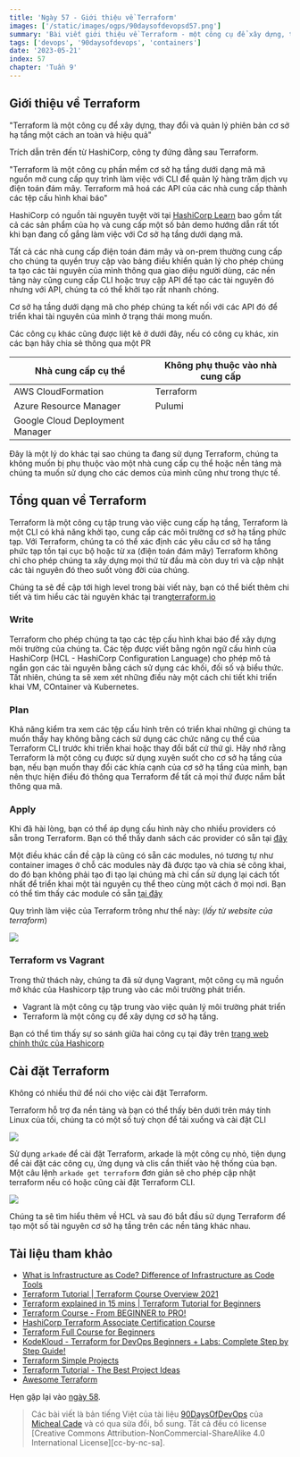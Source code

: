 ```yaml
---
title: 'Ngày 57 - Giới thiệu về Terraform'
images: ['/static/images/ogps/90daysofdevopsd57.png']
summary: 'Bài viết giới thiệu về Terraform - một công cụ để xây dựng, thay đổi và quản lý phiên bản cơ sở hạ tầng một cách an toàn và hiệu quả'
tags: ['devops', '90daysofdevops', 'containers']
date: '2023-05-21'
index: 57
chapter: 'Tuần 9'
---
```


<TOCInline toc={props.toc} asDisclosure />

## Giới thiệu về Terraform

"Terraform là một công cụ để xây dựng, thay đổi và quản lý phiên bản cơ sở hạ tầng một cách an toàn và hiệu quả"

Trích dẫn trên đến từ HashiCorp, công ty đứng đằng sau Terraform.

"Terraform là một công cụ phần mềm cơ sở hạ tầng dưới dạng mã mã nguồn mở cung cấp quy trình làm việc với CLI để quản lý hàng trăm dịch vụ điện toán đám mây. Terraform mã hoá các API của các nhà cung cấp thành các tệp cấu hình khai báo"

HashiCorp có nguồn tài nguyên tuyệt vời tại [HashiCorp Learn](https://learn.hashicorp.com/terraform?utm_source=terraform_io&utm_content=terraform_io_hero) bao gồm tất cả các sản phẩm của họ và cung cấp một số bản demo hướng dẫn rất tốt khi bạn đang cố gắng làm việc với Cơ sở hạ tầng dưới dạng mã.

Tất cả các nhà cung cấp điện toán đám mây và on-prem thường cung cấp cho chúng ta quyền truy cập vào bảng điều khiển quản lý cho phép chúng ta tạo các tài nguyên của mình thông qua giao diệu người dùng, các nền tảng này cũng cung cấp CLI hoặc truy cập API để tạo các tài nguyên đó nhưng với API, chúng ta có thể khởi tạo rất nhanh chóng.

Cơ sở hạ tầng dưới dạng mã cho phép chúng ta kết nối với các API đó để triển khai tài nguyên của mình ở trạng thái mong muốn.

Các công cụ khác cũng được liệt kê ở dưới đây, nếu có công cụ khác, xin các bạn hãy chia sẻ thông qua một PR

| Nhà cung cấp cụ thể             | Không phụ thuộc vào nhà cung cấp |
| ------------------------------- | -------------------------------- |
| AWS CloudFormation              | Terraform                        |
| Azure Resource Manager          | Pulumi                           |
| Google Cloud Deployment Manager |                                  |

Đây là một lý do khác tại sao chúng ta đang sử dụng Terraform, chúng ta không muốn bị phụ thuộc vào một nhà cung cấp cụ thể hoặc nền tảng mà chúng ta muốn sử dụng cho các demos của mình cũng như trong thực tế.

## Tổng quan về Terraform

Terraform là một công cụ tập trung vào việc cung cấp hạ tầng, Terraform là một CLI có khả năng khởi tạo, cung cấp các môi trường cơ sở hạ tầng phức tạp. Với Terraform, chúng ta có thể xác định các yêu cầu cơ sở hạ tầng phức tạp tồn tại cục bộ hoặc từ xa (điện toán đám mây) Terraform không chỉ cho phép chúng ta xây dựng mọi thứ từ đầu mà còn duy trì và cập nhật các tài nguyên đó theo suốt vòng đời của chúng.

Chúng ta sẽ đề cập tới high level trong bài viết này, bạn có thể biết thêm chi tiết và tìm hiểu các tài nguyên khác tại trang[terraform.io](https://www.terraform.io/)

### Write

Terraform cho phép chúng ta tạo các tệp cấu hình khai báo để xây dựng môi trường của chúng ta. Các tệp được viết bằng ngôn ngữ cấu hình của HashiCorp (HCL - HashiCorp Configuration Language) cho phép mô tả ngắn gọn các tài nguyên bằng cách sử dụng các khối, đối số và biểu thức. Tất nhiên, chúng ta sẽ xem xét những điều này một cách chi tiết khi triển khai VM, COntainer và Kubernetes.

### Plan

Khả năng kiểm tra xem các tệp cấu hình trên có triển khai những gì chúng ta muốn thấy hay không bằng cách sử dụng các chức năng cụ thể của Terraform CLI trước khi triển khai hoặc thay đổi bất cứ thứ gì. Hãy nhớ rằng Terraform là một công cụ được sử dụng xuyên suốt cho cơ sở hạ tầng của bạn, nếu bạn muốn thay đổi các khía cạnh của cơ sở hạ tầng của mình, bạn nên thực hiện điều đó thông qua Terraform để tất cả mọi thứ được nắm bắt thông qua mã.

### Apply

Khi đã hài lòng, bạn có thể áp dụng cấu hình này cho nhiều providers có sẵn trong Terraform. Bạn có thể thấy danh sách các provider có sẵn tại [đây](https://registry.terraform.io/browse/providers)

Một điều khác cần đề cập là cũng có sẵn các modules, nó tương tự như container images ở chỗ các modules này đã được tạo và chia sẻ công khai, do đó bạn không phải tạo đi tạo lại chúng mà chỉ cần sử dụng lại cách tốt nhất để triển khai một tài nguyên cụ thể theo cùng một cách ở mọi nơi. Bạn có thể tìm thấy các module có sẵn [tại đây](https://registry.terraform.io/browse/modules)

Quy trình làm việc của Terraform trông như thể này: (_lấy từ website của terraform_)

![](/static/images/assets/Day57_IAC3.png)

### Terraform vs Vagrant

Trong thử thách này, chúng ta đã sử dụng Vagrant, một công cụ mã nguồn mở khác của Hashicorp tập trung vào các môi trường phát triển.

- Vagrant là một công cụ tập trung vào việc quản lý môi trường phát triển
- Terraform là một công cụ để xây dựng cơ sở hạ tầng.

Bạn có thể tìm thấy sự so sánh giữa hai công cụ tại đây trên [trang web chính thức của Hashicorp](https://www.vagrantup.com/intro/vs/terraform)

## Cài đặt Terraform

Không có nhiều thứ để nói cho việc cài đặt Terraform.

Terraform hỗ trợ đa nền tảng và bạn có thể thấy bên dưới trên máy tính Linux của tối, chúng ta có một số tuỳ chọn để tải xuống và cài đặt CLI

![](/static/images/assets/Day57_IAC2.png)

Sử dụng `arkade` để cài đặt Terraform, arkade là một công cụ nhỏ, tiện dụng để cài đặt các công cụ, ứng dụng và clis cần thiết vào hệ thống của bạn. Một câu lệnh `arkade get terraform` đơn giản sẽ cho phép cập nhật terraform nếu có hoặc cũng cài đặt Terraform CLI.

![](/static/images/assets/Day57_IAC1.png)

Chúng ta sẽ tìm hiểu thêm về HCL và sau đó bắt đầu sử dụng Terraform để tạo một số tài nguyên cơ sở hạ tầng trên các nền tảng khác nhau.

## Tài liệu tham khảo

- [What is Infrastructure as Code? Difference of Infrastructure as Code Tools](https://www.youtube.com/watch?v=POPP2WTJ8es)
- [Terraform Tutorial | Terraform Course Overview 2021](https://www.youtube.com/watch?v=m3cKkYXl-8o)
- [Terraform explained in 15 mins | Terraform Tutorial for Beginners](https://www.youtube.com/watch?v=l5k1ai_GBDE)
- [Terraform Course - From BEGINNER to PRO!](https://www.youtube.com/watch?v=7xngnjfIlK4&list=WL&index=141&t=16s)
- [HashiCorp Terraform Associate Certification Course](https://www.youtube.com/watch?v=V4waklkBC38&list=WL&index=55&t=111s)
- [Terraform Full Course for Beginners](https://www.youtube.com/watch?v=EJ3N-hhiWv0&list=WL&index=39&t=27s)
- [KodeKloud - Terraform for DevOps Beginners + Labs: Complete Step by Step Guide!](https://www.youtube.com/watch?v=YcJ9IeukJL8&list=WL&index=16&t=11s)
- [Terraform Simple Projects](https://terraform.joshuajebaraj.com/)
- [Terraform Tutorial - The Best Project Ideas](https://www.youtube.com/watch?v=oA-pPa0vfks)
- [Awesome Terraform](https://github.com/shuaibiyy/awesome-terraform)

Hẹn gặp lại vào [ngày 58](https://vntechies.dev//courses/90-ngay-devops/ngay-58-ngon-ngu-cau-hinh-hashicorp-hcl).

> Các bài viết là bản tiếng Việt của tài liệu [90DaysOfDevOps](https://github.com/MichaelCade/90DaysOfDevOps/tree/main/2022/Days) của [Micheal Cade](https://twitter.com/MichaelCade1) và có qua sửa đổi, bổ sung. Tất cả đều có license [Creative Commons Attribution-NonCommercial-ShareAlike 4.0 International License][cc-by-nc-sa].
